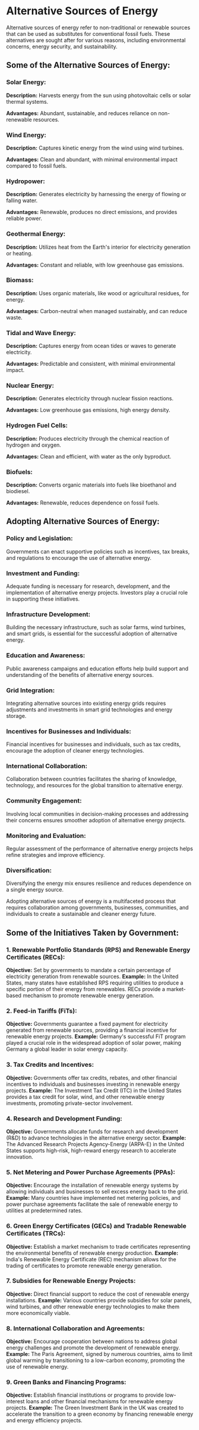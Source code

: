# Alternative Sources of Energy

Alternative sources of energy refer to non-traditional or renewable sources that can be used as substitutes for conventional fossil fuels. These alternatives are sought after for various reasons, including environmental concerns, energy security, and sustainability.

## Some of the Alternative Sources of Energy:

### Solar Energy:

**Description:** Harvests energy from the sun using photovoltaic cells or solar thermal systems.

**Advantages:** Abundant, sustainable, and reduces reliance on non-renewable resources.

### Wind Energy:

**Description:** Captures kinetic energy from the wind using wind turbines.

**Advantages:** Clean and abundant, with minimal environmental impact compared to fossil fuels.

### Hydropower:

**Description:** Generates electricity by harnessing the energy of flowing or falling water.

**Advantages:** Renewable, produces no direct emissions, and provides reliable power.

### Geothermal Energy:

**Description:** Utilizes heat from the Earth's interior for electricity generation or heating.

**Advantages:** Constant and reliable, with low greenhouse gas emissions.

### Biomass:

**Description:** Uses organic materials, like wood or agricultural residues, for energy.

**Advantages:** Carbon-neutral when managed sustainably, and can reduce waste.

### Tidal and Wave Energy:

**Description:** Captures energy from ocean tides or waves to generate electricity.

**Advantages:** Predictable and consistent, with minimal environmental impact.

### Nuclear Energy:

**Description:** Generates electricity through nuclear fission reactions.

**Advantages:** Low greenhouse gas emissions, high energy density.

### Hydrogen Fuel Cells:

**Description:** Produces electricity through the chemical reaction of hydrogen and oxygen.

**Advantages:** Clean and efficient, with water as the only byproduct.

### Biofuels:

**Description:** Converts organic materials into fuels like bioethanol and biodiesel.

**Advantages:** Renewable, reduces dependence on fossil fuels.

## Adopting Alternative Sources of Energy:

### Policy and Legislation:

Governments can enact supportive policies such as incentives, tax breaks, and regulations to encourage the use of alternative energy.

### Investment and Funding:

Adequate funding is necessary for research, development, and the implementation of alternative energy projects. Investors play a crucial role in supporting these initiatives.

### Infrastructure Development:

Building the necessary infrastructure, such as solar farms, wind turbines, and smart grids, is essential for the successful adoption of alternative energy.

### Education and Awareness:

Public awareness campaigns and education efforts help build support and understanding of the benefits of alternative energy sources.

### Grid Integration:

Integrating alternative sources into existing energy grids requires adjustments and investments in smart grid technologies and energy storage.

### Incentives for Businesses and Individuals:

Financial incentives for businesses and individuals, such as tax credits, encourage the adoption of cleaner energy technologies.

### International Collaboration:

Collaboration between countries facilitates the sharing of knowledge, technology, and resources for the global transition to alternative energy.

### Community Engagement:

Involving local communities in decision-making processes and addressing their concerns ensures smoother adoption of alternative energy projects.

### Monitoring and Evaluation:

Regular assessment of the performance of alternative energy projects helps refine strategies and improve efficiency.

### Diversification:

Diversifying the energy mix ensures resilience and reduces dependence on a single energy source.

Adopting alternative sources of energy is a multifaceted process that requires collaboration among governments, businesses, communities, and individuals to create a sustainable and cleaner energy future.

## Some of the Initiatives Taken by Government:

### 1. Renewable Portfolio Standards (RPS) and Renewable Energy Certificates (RECs):

**Objective:** Set by governments to mandate a certain percentage of electricity generation from renewable sources.
**Example:** In the United States, many states have established RPS requiring utilities to produce a specific portion of their energy from renewables. RECs provide a market-based mechanism to promote renewable energy generation.

### 2. Feed-in Tariffs (FiTs):

**Objective:** Governments guarantee a fixed payment for electricity generated from renewable sources, providing a financial incentive for renewable energy projects.
**Example:** Germany's successful FiT program played a crucial role in the widespread adoption of solar power, making Germany a global leader in solar energy capacity.

### 3. Tax Credits and Incentives:

**Objective:** Governments offer tax credits, rebates, and other financial incentives to individuals and businesses investing in renewable energy projects.
**Example:** The Investment Tax Credit (ITC) in the United States provides a tax credit for solar, wind, and other renewable energy investments, promoting private-sector involvement.

### 4. Research and Development Funding:

**Objective:** Governments allocate funds for research and development (R&D) to advance technologies in the alternative energy sector.
**Example:** The Advanced Research Projects Agency-Energy (ARPA-E) in the United States supports high-risk, high-reward energy research to accelerate innovation.

### 5. Net Metering and Power Purchase Agreements (PPAs):

**Objective:** Encourage the installation of renewable energy systems by allowing individuals and businesses to sell excess energy back to the grid.
**Example:** Many countries have implemented net metering policies, and power purchase agreements facilitate the sale of renewable energy to utilities at predetermined rates.

### 6. Green Energy Certificates (GECs) and Tradable Renewable Certificates (TRCs):

**Objective:** Establish a market mechanism to trade certificates representing the environmental benefits of renewable energy production.
**Example:** India's Renewable Energy Certificate (REC) mechanism allows for the trading of certificates to promote renewable energy generation.

### 7. Subsidies for Renewable Energy Projects:

**Objective:** Direct financial support to reduce the cost of renewable energy installations.
**Example:** Various countries provide subsidies for solar panels, wind turbines, and other renewable energy technologies to make them more economically viable.

### 8. International Collaboration and Agreements:

**Objective:** Encourage cooperation between nations to address global energy challenges and promote the development of renewable energy.
**Example:** The Paris Agreement, signed by numerous countries, aims to limit global warming by transitioning to a low-carbon economy, promoting the use of renewable energy.

### 9. Green Banks and Financing Programs:

**Objective:** Establish financial institutions or programs to provide low-interest loans and other financial mechanisms for renewable energy projects.
**Example:** The Green Investment Bank in the UK was created to accelerate the transition to a green economy by financing renewable energy and energy efficiency projects.
